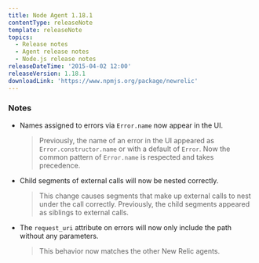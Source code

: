 ```yaml
---
title: Node Agent 1.18.1
contentType: releaseNote
template: releaseNote
topics:
  - Release notes
  - Agent release notes
  - Node.js release notes
releaseDateTime: '2015-04-02 12:00'
releaseVersion: 1.18.1
downloadLink: 'https://www.npmjs.org/package/newrelic'
---
```


### Notes

* Names assigned to errors via `Error.name` now appear in the UI.

  > Previously, the name of an error in the UI appeared as `Error.constructor.name` or with a default of `Error`. Now the common pattern of `Error.name` is respected and takes precedence.
* Child segments of external calls will now be nested correctly.

  > This change causes segments that make up external calls to nest under the call correctly. Previously, the child segments appeared as siblings to external calls.
* The `request_uri` attribute on errors will now only include the path without any parameters.

  > This behavior now matches the other New Relic agents.
